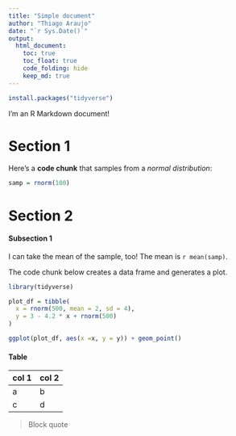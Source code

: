 ```yaml
---
title: "Simple document"
author: "Thiago Araujo"
date: "`r Sys.Date()`"
output:
  html_document:
    toc: true
    toc_float: true
    code_folding: hide
    keep_md: true
---
```


```r
install.packages("tidyverse")
```

I'm an R Markdown document! 

# Section 1

Here's a **code chunk** that samples from 
a _normal distribution_:

```r
samp = rnorm(100)
```

# Section 2

#### Subsection 1

I can take the mean of the sample, too!
The mean is `r mean(samp)`.

The code chunk below creates a data frame and generates a plot.

```r
library(tidyverse)

plot_df = tibble(
  x = rnorm(500, mean = 2, sd = 4),
  y = 3 - 4.2 * x + rnorm(500)
)

ggplot(plot_df, aes(x =x, y = y)) + geom_point()
```

#### Table

col 1 | col 2
----- | -----
a     | b
c     | d

> Block quote
